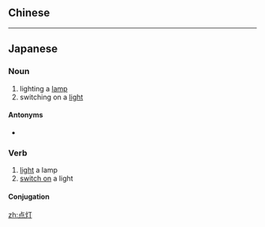 {{also|點燈}}
==Chinese==
{{zh-see|點燈}}

----

==Japanese==
{{ja-kanjitab|てん|とう|yomi=on}}

===Noun===
{{ja-noun|てんとう}}

# lighting a [[lamp]]
# switching on a [[light]]

====Antonyms====
* {{ja-r|消灯|けっとう}}

===Verb===
{{ja-verb-suru|てんとう}}

# [[light]] a lamp
# [[switch on]] a light

====Conjugation====
{{ja-suru|てんとう}}

[[zh:点灯]]